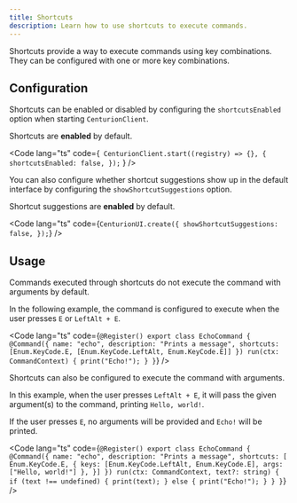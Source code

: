 ```yaml
---
title: Shortcuts
description: Learn how to use shortcuts to execute commands.
---
```



Shortcuts provide a way to execute commands using key combinations.
They can be configured with one or more key combinations.

## Configuration

Shortcuts can be enabled or disabled by configuring the `shortcutsEnabled` option when starting
`CenturionClient`.

Shortcuts are **enabled** by default.

<Code lang="ts" code={`
CenturionClient.start((registry) => {}, {
    shortcutsEnabled: false,
});`
} />

You can also configure whether shortcut suggestions show up in the default interface by configuring
the `showShortcutSuggestions` option.

Shortcut suggestions are **enabled** by default.

<Code lang="ts" code={`
CenturionUI.create({
    showShortcutSuggestions: false,
});
`} />

## Usage

<Aside type="caution">
Commands executed through shortcuts do not execute the command with arguments by default.
</Aside>

In the following example, the command is configured to execute when the user
presses `E` or `LeftAlt + E`.

<Code lang="ts" code={`
@Register()
export class EchoCommand {
    @Command({
        name: "echo",
        description: "Prints a message",
        shortcuts: [Enum.KeyCode.E, [Enum.KeyCode.LeftAlt, Enum.KeyCode.E]]
    })
    run(ctx: CommandContext) {
        print("Echo!");
    }
}
`} />

Shortcuts can also be configured to execute the command with arguments.

In this example, when the user presses `LeftAlt + E`, it will pass the given argument(s)
to the command, printing `Hello, world!`.

If the user presses `E`, no arguments will be provided and `Echo!` will be printed.

<Code lang="ts" code={`
@Register()
export class EchoCommand {
    @Command({
        name: "echo",
        description: "Prints a message",
        shortcuts: [
            Enum.KeyCode.E,
            {
                keys: [Enum.KeyCode.LeftAlt, Enum.KeyCode.E],
                args: ["Hello, world!"]
            },
        }]
    })
    run(ctx: CommandContext, text?: string) {
        if (text !== undefined) {
            print(text);
        } else {
            print("Echo!");
        }
    }
}
`} />